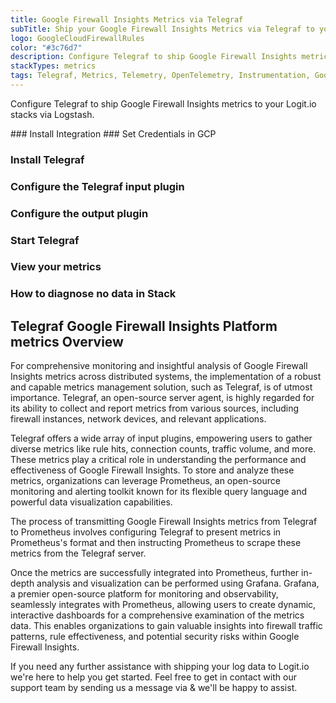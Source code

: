 ```yaml
---
title: Google Firewall Insights Metrics via Telegraf
subTitle: Ship your Google Firewall Insights Metrics via Telegraf to your Logit.io Stack
logo: GoogleCloudFirewallRules
color: "#3c76d7"
description: Configure Telegraf to ship Google Firewall Insights metrics to Logit.io. Get started using our Telegraf Google Firewall Insights metrics example configuration.
stackTypes: metrics
tags: Telegraf, Metrics, Telemetry, OpenTelemetry, Instrumentation, Google Firewall Insights, Network Security, Firewall Analytics
---
```


Configure Telegraf to ship Google Firewall Insights metrics to your Logit.io stacks via Logstash.

<Steps>
  ### Install Integration
  <InstallIntegration/>
  ### Set Credentials in GCP

  <SetGCPCredentials intro="Google Firewall Insights represents a distinctive collection of services integrated within Google Cloud. It is purposefully designed for enhanced visibility, analysis, and management of firewall rules and traffic, facilitating secure and efficient network protection in a cloud-centric environment."/>
  
  ### Install Telegraf

  <InstallTelegraf />

  ### Configure the Telegraf input plugin

  <TelegrafStackDriverInput metric_type="firewallinsights.googleapis.com"/>

  ### Configure the output plugin

  <TelegrafOutputPlugin />

  ### Start Telegraf

  <StartTelegraf />

  ### View your metrics
  <LaunchStack stackType="metrics" source="Google_Firewall_Insights_Metrics_via_Telegraf" utmMedium="metrics" utmCampaign="telegraf-GoogleFirewallInsights-metrics" />

  ### How to diagnose no data in Stack

  <DiagnoseNoData />
</Steps>

## Telegraf Google Firewall Insights Platform metrics Overview

For comprehensive monitoring and insightful analysis of Google Firewall Insights metrics across 
distributed systems, the implementation of a robust and capable metrics management solution, 
such as Telegraf, is of utmost importance. Telegraf, an open-source server agent, is highly 
regarded for its ability to collect and report metrics from various sources, including firewall 
instances, network devices, and relevant applications.

Telegraf offers a wide array of input plugins, empowering users to gather diverse metrics like rule hits, 
connection counts, traffic volume, and more. These metrics play a critical role in understanding the 
performance and effectiveness of Google Firewall Insights. To store and analyze these metrics, 
organizations can leverage Prometheus, an open-source monitoring and alerting toolkit known for its flexible 
query language and powerful data visualization capabilities.

The process of transmitting Google Firewall Insights metrics from Telegraf to Prometheus involves configuring 
Telegraf to present metrics in Prometheus's format and then instructing Prometheus to scrape these metrics 
from the Telegraf server.

Once the metrics are successfully integrated into Prometheus, further in-depth analysis and visualization 
can be performed using Grafana. Grafana, a premier open-source platform for monitoring and observability, 
seamlessly integrates with Prometheus, allowing users to create dynamic, interactive dashboards for a 
comprehensive examination of the metrics data. This enables organizations to gain valuable insights 
into firewall traffic patterns, rule effectiveness, and potential security risks within Google Firewall Insights.

If you need any further assistance with shipping your log data to Logit.io we're here to help you get started. 
Feel free to get in contact with our support team by sending us a message via <IntercomButton text="live chat" /> & we'll be happy to assist.